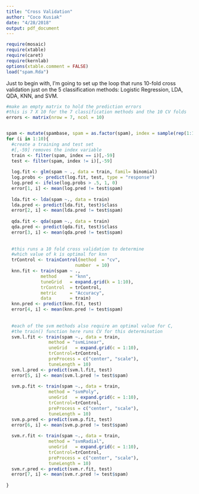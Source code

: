 ```yaml
---
title: "Cross Validation"
author: "Coco Kusiak"
date: "4/28/2018"
output: pdf_document
---
```


```r
require(mosaic)
require(xtable)
require(caret)
require(kernlab)
options(xtable.comment = FALSE)
load("spam.Rda")
```

Just to begin with, I'm going to set up the loop that runs 10-fold cross validation just on the 5 classification methods: Logistic Regression, LDA, QDA, KNN, and SVM.  


```r
#make an empty matrix to hold the prediction errors
#this is 7 X 10 for the 7 classification methods and the 10 CV folds
errors <- matrix(nrow = 7, ncol = 10)


spam <- mutate(spambase, spam = as.factor(spam), index = sample(rep(1:10, each = 460)))
for (i in 1:10){
  #create a training and test set
  #[,-59] removes the index variable
  train <- filter(spam, index == i)[,-59]
  test <- filter(spam, index != i)[,-59]
  
  log.fit <- glm(spam ~ ., data = train, famil= binomial)
  log.probs <- predict(log.fit, test, type = "response")
  log.pred <- ifelse(log.probs > .5, 1, 0)
  error[1, i] <- mean(log.pred != test$spam)
  
  lda.fit <- lda(spam ~., data = train)
  lda.pred <- predict(lda.fit, test)$class
  error[2, i] <- mean(lda.pred != test$spam)
  
  qda.fit <- qda(spam ~., data = train)
  qda.pred <- predict(qda.fit, test)$class
  error[3, i] <- mean(qda.pred != test$spam)
  
  
  #this runs a 10 fold cross validation to determine
  #which value of k is optimal for knn
  trControl <- trainControl(method  = "cv",
                          number  = 10)
  knn.fit <- train(spam ~ .,
             method     = "knn",
             tuneGrid   = expand.grid(k = 1:10),
             trControl  = trControl,
             metric     = "Accuracy",
             data       = train)
  knn.pred <- predict(knn.fit, test)
  error[4, i] <- mean(knn.pred != test$spam)
  
  
  #each of the svm methods also require an optimal value for C, 
  #the train() function here runs CV for this determination
  svm.l.fit <- train(spam ~., data = train, 
                method = "svmLinear",
                uneGrid   = expand.grid(c = 1:10),
                trControl=trControl,
                preProcess = c("center", "scale"),
                tuneLength = 10)
  svm.l.pred <- predict(svm.l.fit, test)
  error[5, i] <- mean(svm.l.pred != test$spam)
  
  svm.p.fit <- train(spam ~., data = train, 
                method = "svmPoly",
                uneGrid   = expand.grid(c = 1:10),
                trControl=trControl,
                preProcess = c("center", "scale"),
                tuneLength = 10)
  svm.p.pred <- predict(svm.p.fit, test)
  error[6, i] <- mean(svm.p.pred != test$spam)
  
  svm.r.fit <- train(spam ~., data = train, 
                method = "svmRadial",
                uneGrid   = expand.grid(c = 1:10),
                trControl=trControl,
                preProcess = c("center", "scale"),
                tuneLength = 10)
  svm.r.pred <- predict(svm.r.fit, test)
  error[7, i] <- mean(svm.r.pred != test$spam)
  
}
```

